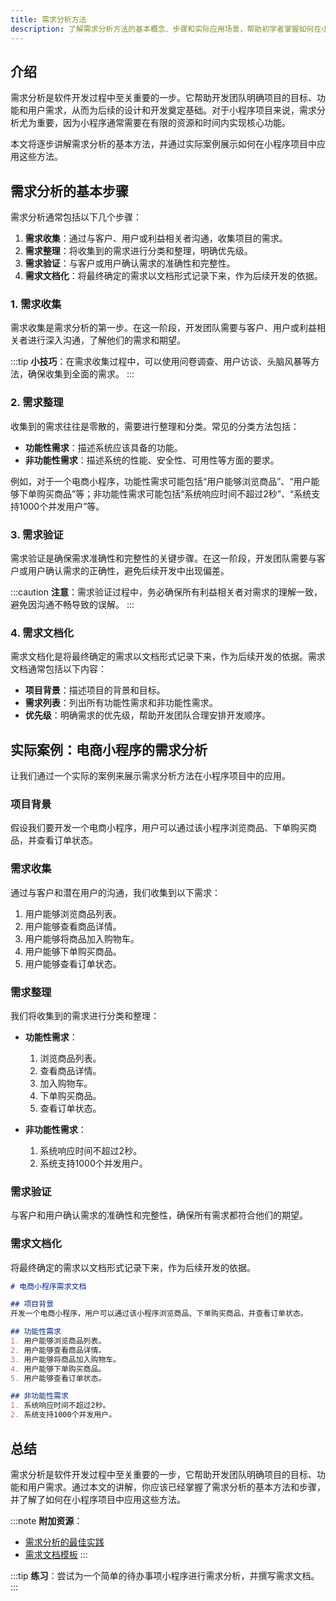 ```yaml
---
title: 需求分析方法
description: 了解需求分析方法的基本概念、步骤和实际应用场景，帮助初学者掌握如何在小程序项目中进行需求分析。
---
```


## 介绍

需求分析是软件开发过程中至关重要的一步。它帮助开发团队明确项目的目标、功能和用户需求，从而为后续的设计和开发奠定基础。对于小程序项目来说，需求分析尤为重要，因为小程序通常需要在有限的资源和时间内实现核心功能。

本文将逐步讲解需求分析的基本方法，并通过实际案例展示如何在小程序项目中应用这些方法。

## 需求分析的基本步骤

需求分析通常包括以下几个步骤：

1. **需求收集**：通过与客户、用户或利益相关者沟通，收集项目的需求。
2. **需求整理**：将收集到的需求进行分类和整理，明确优先级。
3. **需求验证**：与客户或用户确认需求的准确性和完整性。
4. **需求文档化**：将最终确定的需求以文档形式记录下来，作为后续开发的依据。

### 1. 需求收集

需求收集是需求分析的第一步。在这一阶段，开发团队需要与客户、用户或利益相关者进行深入沟通，了解他们的需求和期望。

:::tip
**小技巧**：在需求收集过程中，可以使用问卷调查、用户访谈、头脑风暴等方法，确保收集到全面的需求。
:::

### 2. 需求整理

收集到的需求往往是零散的，需要进行整理和分类。常见的分类方法包括：

- **功能性需求**：描述系统应该具备的功能。
- **非功能性需求**：描述系统的性能、安全性、可用性等方面的要求。

例如，对于一个电商小程序，功能性需求可能包括“用户能够浏览商品”、“用户能够下单购买商品”等；非功能性需求可能包括“系统响应时间不超过2秒”、“系统支持1000个并发用户”等。

### 3. 需求验证

需求验证是确保需求准确性和完整性的关键步骤。在这一阶段，开发团队需要与客户或用户确认需求的正确性，避免后续开发中出现偏差。

:::caution
**注意**：需求验证过程中，务必确保所有利益相关者对需求的理解一致，避免因沟通不畅导致的误解。
:::

### 4. 需求文档化

需求文档化是将最终确定的需求以文档形式记录下来，作为后续开发的依据。需求文档通常包括以下内容：

- **项目背景**：描述项目的背景和目标。
- **需求列表**：列出所有功能性需求和非功能性需求。
- **优先级**：明确需求的优先级，帮助开发团队合理安排开发顺序。

## 实际案例：电商小程序的需求分析

让我们通过一个实际的案例来展示需求分析方法在小程序项目中的应用。

### 项目背景

假设我们要开发一个电商小程序，用户可以通过该小程序浏览商品、下单购买商品，并查看订单状态。

### 需求收集

通过与客户和潜在用户的沟通，我们收集到以下需求：

1. 用户能够浏览商品列表。
2. 用户能够查看商品详情。
3. 用户能够将商品加入购物车。
4. 用户能够下单购买商品。
5. 用户能够查看订单状态。

### 需求整理

我们将收集到的需求进行分类和整理：

- **功能性需求**：
  1. 浏览商品列表。
  2. 查看商品详情。
  3. 加入购物车。
  4. 下单购买商品。
  5. 查看订单状态。

- **非功能性需求**：
  1. 系统响应时间不超过2秒。
  2. 系统支持1000个并发用户。

### 需求验证

与客户和用户确认需求的准确性和完整性，确保所有需求都符合他们的期望。

### 需求文档化

将最终确定的需求以文档形式记录下来，作为后续开发的依据。

```markdown
# 电商小程序需求文档

## 项目背景
开发一个电商小程序，用户可以通过该小程序浏览商品、下单购买商品，并查看订单状态。

## 功能性需求
1. 用户能够浏览商品列表。
2. 用户能够查看商品详情。
3. 用户能够将商品加入购物车。
4. 用户能够下单购买商品。
5. 用户能够查看订单状态。

## 非功能性需求
1. 系统响应时间不超过2秒。
2. 系统支持1000个并发用户。
```

## 总结

需求分析是软件开发过程中至关重要的一步，它帮助开发团队明确项目的目标、功能和用户需求。通过本文的讲解，你应该已经掌握了需求分析的基本方法和步骤，并了解了如何在小程序项目中应用这些方法。

:::note
**附加资源**：
- [需求分析的最佳实践](https://example.com)
- [需求文档模板](https://example.com)
:::

:::tip
**练习**：尝试为一个简单的待办事项小程序进行需求分析，并撰写需求文档。
:::